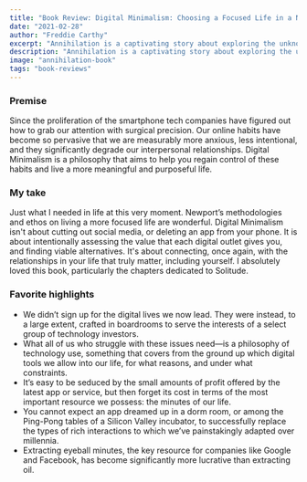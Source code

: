 ```yaml
---
title: "Book Review: Digital Minimalism: Choosing a Focused Life in a Noisy World"
date: "2021-02-28"
author: "Freddie Carthy"
excerpt: "Annihilation is a captivating story about exploring the unknown, self discovery, and survival."
description: "Annihilation is a captivating story about exploring the unknown, self discovery, and survival. It is less a story and more a personal account of a biologist’s experiences once she enters what is known as Area X. A mysterious coastal territory, Area X is the epicenter of some great natural calamity"
image: "annihilation-book"
tags: "book-reviews"
---
```


### Premise
Since the proliferation of the smartphone tech companies have figured out how to grab our attention with surgical precision. Our online habits have become so pervasive that we are measurably more anxious, less intentional, and they significantly degrade our interpersonal relationships. Digital Minimalism is a philosophy that aims to help you regain control of these habits and live a more meaningful and purposeful life.

### My take
Just what I needed in life at this very moment. Newport’s methodologies and ethos on living a more focused life are wonderful. Digital Minimalism isn't about cutting out social media, or deleting an app from your phone. It is about intentionally assessing the value that each digital outlet gives you, and finding viable alternatives. It's about connecting, once again, with the relationships in your life that truly matter, including yourself. I absolutely loved this book, particularly the chapters dedicated to Solitude.

### Favorite highlights
* We didn’t sign up for the digital lives we now lead. They were instead, to a large extent, crafted in boardrooms to serve the interests of a select group of technology investors.
* What all of us who struggle with these issues need—is a philosophy of technology use, something that covers from the ground up which digital tools we allow into our life, for what reasons, and under what constraints.
* It’s easy to be seduced by the small amounts of profit offered by the latest app or service, but then forget its cost in terms of the most important resource we possess: the minutes of our life.
* You cannot expect an app dreamed up in a dorm room, or among the Ping-Pong tables of a Silicon Valley incubator, to successfully replace the types of rich interactions to which we’ve painstakingly adapted over millennia.
* Extracting eyeball minutes, the key resource for companies like Google and Facebook, has become significantly more lucrative than extracting oil.

